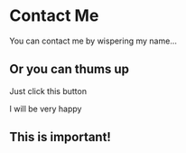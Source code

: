
# Contact Me

You can contact me by wispering my name...

## Or you can thums up

Just click this button 

<Wave />

I will be very happy

<div style={{ background: 'red' }}>

## This is important!

</div>